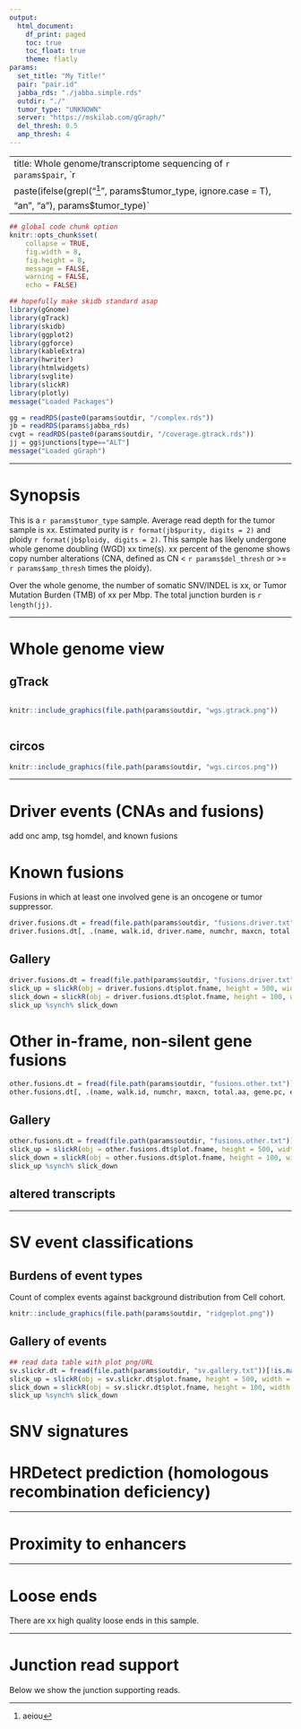 ```yaml
---
output:
  html_document:
    df_print: paged
    toc: true
    toc_float: true
    theme: flatly
params:
  set_title: "My Title!"
  pair: "pair.id"
  jabba_rds: "./jabba.simple.rds"
  outdir: "./"
  tumor_type: "UNKNOWN"
  server: "https://mskilab.com/gGraph/"
  del_thresh: 0.5
  amp_thresh: 4
---
```


<style>
  .superbigimage{
  overflow-x:scroll;
  white-space: nowrap;
  }
  
  .superbigimage img{
  max-width: none;
  }
</style>

---
title: Whole genome/transcriptome sequencing of `r params$pair`, `r
paste(ifelse(grepl("^[aeiou]", params$tumor_type, ignore.case = T),
"an", "a"), params$tumor_type)`
---

```r
## global code chunk option
knitr::opts_chunk$set(
    collapse = TRUE,
    fig.width = 8,
    fig.height = 8,
    message = FALSE,
    warning = FALSE,
    echo = FALSE)

## hopefully make skidb standard asap
library(gGnome)
library(gTrack)
library(skidb)
library(ggplot2)
library(ggforce)
library(kableExtra)
library(hwriter)
library(htmlwidgets)
library(svglite)
library(slickR)
library(plotly)
message("Loaded Packages")

gg = readRDS(paste0(params$outdir, "/complex.rds"))
jb = readRDS(params$jabba_rds)
cvgt = readRDS(paste0(params$outdir, "/coverage.gtrack.rds"))
jj = gg$junctions[type=="ALT"]
message("Loaded gGraph")
```

***
# Synopsis

This is a `r params$tumor_type` sample. Average read depth for the tumor
sample is xx. Estimated purity is 
`r format(jb$purity, digits = 2)` 
and ploidy `r format(jb$ploidy, digits = 2)`. This sample has likely
undergone whole genome doubling (WGD) xx time(s). xx percent of the
genome shows copy number alterations (CNA, defined as CN < `r params$del_thresh` or
>= `r params$amp_thresh` times the ploidy). 

Over the whole genome, the number of somatic SNV/INDEL is xx, or Tumor Mutation Burden (TMB) of xx per Mbp. The total junction burden is `r length(jj)`.

***
# Whole genome view {.tabset .tabset-fade .tabset-pills}
## gTrack 
<div class="superbigimage">
```r
knitr::include_graphics(file.path(params$outdir, "wgs.gtrack.png"))
```
</div>

## circos

```r
knitr::include_graphics(file.path(params$outdir, "wgs.circos.png"))
```
***
# Driver events (CNAs and fusions) {.tabset .tabset-fade .tabset-pills}
add onc amp, tsg homdel, and known fusions

# Known fusions
Fusions in which at least one involved gene is an oncogene or tumor suppressor.

```r
driver.fusions.dt = fread(file.path(params$outdir, "fusions.driver.txt"))
driver.fusions.dt[, .(name, walk.id, driver.name, numchr, maxcn, total.aa, gene.pc, ev.id, ev.type)] %>% kbl() %>% kable_styling()
```

## Gallery

```r
driver.fusions.dt = fread(file.path(params$outdir, "fusions.driver.txt"))
slick_up = slickR(obj = driver.fusions.dt$plot.fname, height = 500, width = "95%") + settings(slidesToShow = 1, slidesToScroll = 1)
slick_down = slickR(obj = driver.fusions.dt$plot.fname, height = 100, width = "95%") + settings(slidesToScroll = 1,  slidesToShow = 3, centerMode = TRUE, focusOnSelect = TRUE)
slick_up %synch% slick_down
```

# Other in-frame, non-silent gene fusions

```r
other.fusions.dt = fread(file.path(params$outdir, "fusions.other.txt"))
other.fusions.dt[, .(name, walk.id, numchr, maxcn, total.aa, gene.pc, ev.id, ev.type)] %>% kbl() %>% kable_styling()
```

## Gallery

```r
other.fusions.dt = fread(file.path(params$outdir, "fusions.other.txt"))
slick_up = slickR(obj = other.fusions.dt$plot.fname, height = 500, width = "95%") + settings(slidesToShow = 1, slidesToScroll = 1)
slick_down = slickR(obj = other.fusions.dt$plot.fname, height = 100, width = "95%") + settings(slidesToScroll = 1,  slidesToShow = 3, centerMode = TRUE, focusOnSelect = TRUE)
slick_up %synch% slick_down
```


## altered transcripts

***
# SV event classifications
## Burdens of event types
Count of complex events against background distribution from Cell cohort.

```r
knitr::include_graphics(file.path(params$outdir, "ridgeplot.png"))
```

## Gallery of events

```r
## read data table with plot png/URL
sv.slickr.dt = fread(file.path(params$outdir, "sv.gallery.txt"))[!is.na(plot.link),]
slick_up = slickR(obj = sv.slickr.dt$plot.fname, height = 500, width = "95%", objLinks = sv.slickr.dt$plot.link) + settings(slidesToShow = 1, slidesToScroll = 1)
slick_down = slickR(obj = sv.slickr.dt$plot.fname, height = 100, width = "95%", objLinks = sv.slickr.dt$plot.link) + settings(slidesToScroll = 1,  slidesToShow = 3, centerMode = TRUE, focusOnSelect = TRUE)
slick_up %synch% slick_down
```

# SNV signatures

# HRDetect prediction (homologous recombination deficiency)

***
# Proximity to enhancers


***
# Loose ends
There are xx high quality loose ends in this sample.

***
# Junction read support
Below we show the junction supporting reads.
